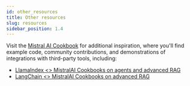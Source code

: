 ```yaml
---
id: other_resources
title: Other resources
slug: resources
sidebar_position: 1.4
---
```


Visit the [Mistral AI Cookbook](https://github.com/mistralai/cookbook) for additional inspiration, 
where you'll find example code, community contributions, and demonstrations of integrations with third-party tools, including:
- [LlamaIndex \<\> MistralAI Cookbooks on agents and advanced RAG](https://github.com/mistralai/cookbook/tree/main/third_party/LlamaIndex)
- [LangChain \<\> MistralAI Cookbooks on advanced RAG](https://github.com/mistralai/cookbook/tree/main/third_party/langchain)
